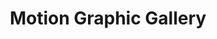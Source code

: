 ---
title: "Motion Graphic Gallery"
date:
image:
tools:
positives:
- "positive one"
- "positive two"
negatives:
- "negative one"
- "negative two"
description: ""
notes:
- "note one"
- "note two"
repoUrl: ""
demoUrl: "./project-sites/lottie-project/index.html"
---